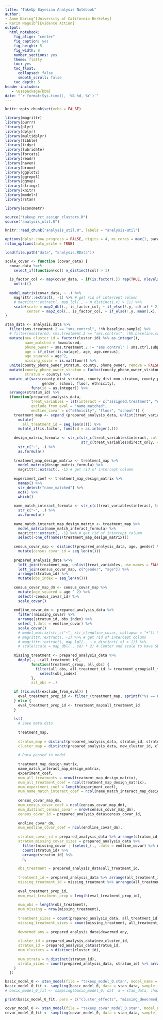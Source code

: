 ```yaml
---
title: "TakeUp Bayesian Analysis Notebook"
author:
- Anne Karing^[University of California Berkeley]
- Karim Naguib^[Evidence Action]
output:
  html_notebook:
    fig_align: "center"
    fig_caption: yes
    fig_height: 5
    fig_width: 8
    number_sections: yes
    theme: flatly
    toc: yes
    toc_float:
      collapsed: false
      smooth_scroll: false
    toc_depth: 5
header-includes:
   - \usepackage{bbm}
date: "`r format(Sys.time(), '%B %d, %Y')`"
---
```


```r
knitr::opts_chunk$set(echo = FALSE)
```

```r
library(magrittr)
library(purrr)
library(plyr)
library(dplyr)
library(multidplyr)
library(tibble)
library(tidyr)
library(lubridate)
library(forcats)
library(readr)
library(haven)
library(broom)
library(ggplot2)
library(ggrepel)
library(ggmap)
library(stringr)
library(knitr)
library(modelr)
library(rstan)

library(econometr)

source("takeup_rct_assign_clusters.R")
source("analysis_util.R")

knitr::read_chunk("analysis_util.R", labels = "analysis-util")

options(dplyr.show_progress = FALSE, digits = 4, mc.cores = max(1, parallel::detectCores()))
rstan_options(auto_write = TRUE)
```

```r
load(file.path("data", "analysis.RData"))
```

```r
scale_covar <- function (covar_data) {
  covar_data %<>% 
    select_if(function(col) n_distinct(col) > 1)
  
  is_factor_col <- map(covar_data, ~ if(is.factor(.)) rep(TRUE, nlevels(.) - 1) else FALSE) %>% 
    unlist()
  
  model_matrix(covar_data, ~ .) %>% 
    magrittr::extract(, -1) %>% # get rid of intercept column
    # magrittr::extract(, map_lgl(., ~ n_distinct(.x) > 1)) %>% 
    scale(scale = map2_dbl(., is_factor_col, ~ if_else(!.y, sd(.x) * 2, 1)),
          center = map2_dbl(., is_factor_col, ~ if_else(!.y, mean(.x), 0))) # Center and scale to have SD = 0.5
}

stan_data <- analysis.data %>% 
  filter(sms.treatment.2 == "sms.control", !hh.baseline.sample) %>% 
  # filter(monitored, sms.treatment.2 == "sms.control", !hh.baseline.sample) %>% 
  mutate(new_cluster_id = factor(cluster.id) %>% as.integer(),
         name_matched = !monitored,
         phone_owner = sms.treatment.2 != "sms.control" | sms.ctrl.subpop == "phone.owner",
         age = if_else(!is.na(age), age, age.census),
         age_squared = age^2,
         missing_covar = is.na(floor)) %>% 
  unite(county_phone_owner_stratum, county, phone_owner, remove = FALSE) %>% 
  mutate(county_phone_owner_stratum = factor(county_phone_owner_stratum),
         stratum = county) %>% 
  mutate_at(vars(county_dist_stratum, county_dist_mon_stratum, county_phone_owner_stratum, county, stratum,
                 gender, school, floor, ethnicity), 
            funs(id = as.integer)) %>% 
  arrange(stratum_id) %>% 
  (function(prepared_analysis_data, 
            treat_variables = lst(interact = c("assigned.treatment", "dist.pot.group"), direct_only = c("name_matched")),
            exclude_from_eval = "name_matched",
            endline_covar = c("ethnicity", "floor", "school")) {
    treatment_map <- expand_(prepared_analysis_data, unlist(treat_variables, use.names = FALSE)) %>% 
      mutate(
        all_treatment_id = seq_len(n())) %>% 
      mutate_if(is.factor, funs(id = as.integer(.)))
    
    design_matrix_formula <- str_c(str_c(treat_variables$interact, collapse = "*"),
                                   str_c(treat_variables$direct_only, collapse = "+"), sep = "+") %>% 
      str_c("~", .) %>% 
      as.formula()
    
    treatment_map_design_matrix <- treatment_map %>%  
      model_matrix(design_matrix_formula) %>% 
      magrittr::extract(, -1) # get rid of intercept column
    
    experiment_coef <- treatment_map_design_matrix %>% 
      names() %>% 
      str_detect("name_matched") %>% 
      not() %>% 
      which()
    
    name_match_interact_formula <- str_c(c(treat_variables$interact, treat_variables$direct_only), collapse = "*") %>% 
      str_c("~", .) %>% 
      as.formula()
    
    name_match_interact_map_design_matrix <- treatment_map %>%  
      model_matrix(name_match_interact_formula) %>%
      magrittr::extract(, -1) %>% # get rid of intercept column
      select(-one_of(names(treatment_map_design_matrix)))
    
    census_covar_map <- distinct(prepared_analysis_data, age, gender) %>% 
      mutate(census_covar_id = seq_len(n()))
    
    prepared_analysis_data %<>% 
      left_join(treatment_map, unlist(treat_variables, use.names = FALSE)) %>% 
      left_join(census_covar_map, c("gender", "age")) %>% 
      arrange(stratum_id) %>% 
      mutate(obs_index = seq_len(n()))
    
    census_covar_map_dm <- census_covar_map %>% 
      mutate(age_squared = age ^ 2) %>% 
      select(-census_covar_id) %>% 
      scale_covar()
    
    endline_covar_dm <- prepared_analysis_data %>% 
      filter(!missing_covar) %>% 
      arrange(stratum_id, obs_index) %>% 
      select_(.dots = endline_covar) %>%
      scale_covar()
      # model_matrix(str_c("~", str_c(endline_covar, collapse = "+")) %>% as.formula()) %>% # ~ school + floor + ethnicity) %>% 
      # magrittr::extract(, -1) %>% # get rid of intercept column
      # magrittr::extract(, map_lgl(., ~ n_distinct(.x) > 1)) %>% 
      # scale(scale = map_dbl(., sd) * 2) # Center and scale to have SD = 0.5
    
    missing_treatment <- prepared_analysis_data %>% 
      ddply(., .(all_treatment_id), 
            function(treatment_group, all_obs) { 
              filter(all_obs, all_treatment_id != treatment_group$all_treatment_id[1]) %>% 
                select(obs_index)
            }, 
            all_obs = .)
    
    if (!is.null(exclude_from_eval)) {
      eval_treatment_prop_id <- filter_(treatment_map, sprintf("%s == 0", exclude_from_eval)) %$% all_treatment_id
    } else {
      eval_treatment_prop_id <- treatment_map$all_treatment_id
    }
    
    lst(
      # Save meta data 
       
      treatment_map,
      
      stratum_map = distinct(prepared_analysis_data, stratum_id, stratum),
      cluster_map = distinct(prepared_analysis_data, new_cluster_id, cluster.id),
      
      # Data passed to model
      
      treatment_map_design_matrix,
      name_match_interact_map_design_matrix,
      experiment_coef,
      num_all_treatments = nrow(treatment_map_design_matrix),
      num_all_treatment_coef = ncol(treatment_map_design_matrix), 
      num_experiment_coef = length(experiment_coef),
      num_name_match_interact_coef = ncol(name_match_interact_map_design_matrix),
      
      census_covar_map_dm,
      num_census_covar_coef = ncol(census_covar_map_dm),
      num_distinct_census_covar = nrow(census_covar_map_dm),
      census_covar_id = prepared_analysis_data$census_covar_id,
      
      endline_covar_dm,
      num_endline_covar_coef = ncol(endline_covar_dm),
      
      stratum_covar_id = prepared_analysis_data %>% arrange(stratum_id, missing_covar, obs_index) %$% obs_index, # First obs then missing
      stratum_missing_covar_sizes = prepared_analysis_data %>% 
        filter(missing_covar | (select_(., .dots = endline_covar) %>% map(is.na) %>% reduce(or))) %>% 
        count(stratum_id) %>% 
        arrange(stratum_id) %$% 
        n,
      
      obs_treatment = prepared_analysis_data$all_treatment_id,
    
      treatment_id = prepared_analysis_data %>% arrange(all_treatment_id, obs_index) %$% obs_index,
      missing_treatment_id = missing_treatment %>% arrange(all_treatment_id, obs_index) %$% obs_index,
      
      eval_treatment_prop_id,
      num_eval_treatment_prop = length(eval_treatment_prop_id),
      
      num_obs = length(obs_treatment), 
      num_missing = nrow(missing_treatment),
      
      treatment_sizes = count(prepared_analysis_data, all_treatment_id) %>% arrange(all_treatment_id) %$% n,
      missing_treatment_sizes = count(missing_treatment, all_treatment_id) %>% arrange(all_treatment_id) %$% n,
      
      dewormed_any = prepared_analysis_data$dewormed.any,
      
      cluster_id = prepared_analysis_data$new_cluster_id,
      stratum_id = prepared_analysis_data$stratum_id,
      num_clusters = n_distinct(cluster_id),
      
      num_strata = n_distinct(stratum_id),
      strata_sizes = count(prepared_analysis_data, stratum_id) %>% arrange(stratum_id) %$% n 
    )
  }) 
```

```r
basic_model_0 <- stan_model(file = "takeup_model_0.stan", model_name = "model_0")
basic_model_0_fit <- sampling(basic_model_0, data = stan_data, sample_file = file.path("stanfit", "basic_model_0.csv")) #, control = lst(adapt_delta = 0.99, max_treedepth = 15))
# basic_model_0_fit <- sampling(basic_model_0, dat  a = stan_data, chains = 1, iter = 1000) #, control = lst(adapt_delta = 0.99, max_treedepth = 15))

print(basic_model_0_fit, pars = c("cluster_effects", "missing_dewormed_any", "Sigma"), include = FALSE)
```

```r
covar_model_0 <- stan_model(file = "takeup_covar_model_0.stan", model_name = "covar_model_0")
covar_model_0_fit <- sampling(covar_model_0, data = stan_data, sample_file = file.path("stanfit", "covar_model_0.csv")) #, control = lst(adapt_delta = 0.99, max_treedepth = 15))
```